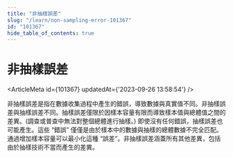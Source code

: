 ```yaml
---
title: "非抽樣誤差"
slug: "/learn/non-sampling-error-101367"
id: "101367"
hide_table_of_contents: true
---
```



# 非抽樣誤差

<ArticleMeta id={101367} updatedAt={'2023-09-26 13:58:54'} />
<div className='border-solid border-b border-t-0 my-4 border-[var(--ifm-color-gray-300)]' />

非抽樣誤差是指在數據收集過程中產生的錯誤，導致數據與真實值不同。非抽樣誤差與抽樣誤差不同。抽樣誤差僅限於因樣本容量有限而導致樣本值與總體值之間的差異。(調查或普查中無法對整個總體進行抽樣。) 即使沒有任何錯誤，抽樣誤差也可能產生。這些 “錯誤” 僅僅是由於樣本中的數據與抽樣的總體數據不完全匹配。通過增加樣本容量可以最小化這種 “誤差”。非抽樣誤差涵蓋所有其他差異，包括由於抽樣技術不當而產生的差異。
